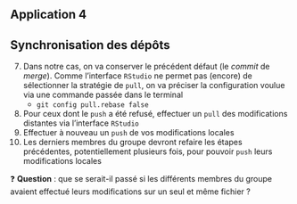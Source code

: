## Application 4 {.smaller}

:::{.callout-tip collapse="true" icon=false}
## Synchronisation des dépôts

::: {.nonincremental}
7. Dans notre cas, on va conserver le précédent défaut (le *commit* de *merge*). Comme l'interface `RStudio` ne permet pas (encore) de sélectionner la stratégie de `pull`, on va préciser la configuration voulue via une commande passée dans le terminal
    + `git config pull.rebase false`
8. Pour ceux dont le `push` a été refusé, effectuer un `pull` des modifications distantes via l'interface `RStudio`
9. Effectuer à nouveau un `push` de vos modifications locales
10. Les derniers membres du groupe devront refaire les étapes précédentes, potentiellement plusieurs fois, pour pouvoir `push` leurs modifications locales
:::

:::

❓ **Question** : que se serait-il passé si les différents membres du groupe avaient effectué leurs modifications sur un seul et même fichier ?
